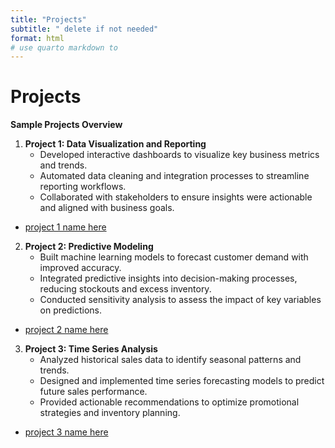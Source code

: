 ```yaml
---
title: "Projects"
subtitle: " delete if not needed"
format: html
# use quarto markdown to 
---
```



# Projects


**Sample Projects Overview**

1. **Project 1: Data Visualization and Reporting**
   - Developed interactive dashboards to visualize key business metrics and trends.
   - Automated data cleaning and integration processes to streamline reporting workflows.
   - Collaborated with stakeholders to ensure insights were actionable and aligned with business goals.
- [project 1 name here](/projects/project1.qmd)

2. **Project 2: Predictive Modeling**
   - Built machine learning models to forecast customer demand with improved accuracy.
   - Integrated predictive insights into decision-making processes, reducing stockouts and excess inventory.
   - Conducted sensitivity analysis to assess the impact of key variables on predictions.
- [project 2 name here](/projects/project2.qmd)

3. **Project 3: Time Series Analysis**
   - Analyzed historical sales data to identify seasonal patterns and trends.
   - Designed and implemented time series forecasting models to predict future sales performance.
   - Provided actionable recommendations to optimize promotional strategies and inventory planning.
- [project 3 name here](/projects/project3.qmd)
